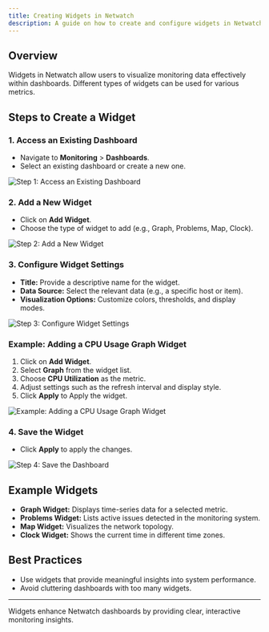 ```yaml
---
title: Creating Widgets in Netwatch
description: A guide on how to create and configure widgets in Netwatch dashboards.
---
```


## Overview
Widgets in Netwatch allow users to visualize monitoring data effectively within dashboards. Different types of widgets can be used for various metrics.

## Steps to Create a Widget

### 1. **Access an Existing Dashboard**
- Navigate to **Monitoring** > **Dashboards**.
- Select an existing dashboard or create a new one.

![Step 1: Access an Existing Dashboard](/images/access-dashboard.png)

### 2. **Add a New Widget**
- Click on **Add Widget**.
- Choose the type of widget to add (e.g., Graph, Problems, Map, Clock).

![Step 2: Add a New Widget](/images/add-widget.png)

### 3. **Configure Widget Settings**
- **Title:** Provide a descriptive name for the widget.
- **Data Source:** Select the relevant data (e.g., a specific host or item).
- **Visualization Options:** Customize colors, thresholds, and display modes.

![Step 3: Configure Widget Settings](/images/configure-widget.png)

### **Example: Adding a CPU Usage Graph Widget**
1. Click on **Add Widget**.
2. Select **Graph** from the widget list.
3. Choose **CPU Utilization** as the metric.
4. Adjust settings such as the refresh interval and display style.
5. Click **Apply** to Apply the widget.

![Example: Adding a CPU Usage Graph Widget](/images/cpu-graph-widget.png)

### 4. **Save the Widget**
- Click **Apply** to apply the changes.

![Step 4: Save the Dashboard](/images/save-dash.png)

## Example Widgets
- **Graph Widget:** Displays time-series data for a selected metric.
- **Problems Widget:** Lists active issues detected in the monitoring system.
- **Map Widget:** Visualizes the network topology.
- **Clock Widget:** Shows the current time in different time zones.

## Best Practices
- Use widgets that provide meaningful insights into system performance.
- Avoid cluttering dashboards with too many widgets.


---

Widgets enhance Netwatch dashboards by providing clear, interactive monitoring insights.

